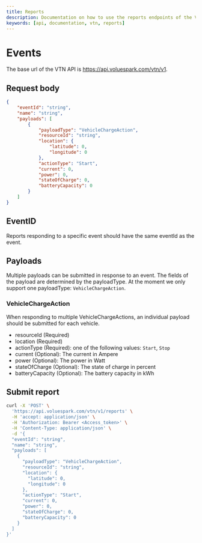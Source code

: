 ```yaml
---
title: Reports
description: Documentation on how to use the reports endpoints of the VTN API
keywords: [api, documentation, vtn, reports]
---
```


# Events

The base url of the VTN API is https://api.voluespark.com/vtn/v1.

## Request body

```json
{
    "eventId": "string",
    "name": "string",
    "payloads": [
        {
            "payloadType": "VehicleChargeAction",
            "resourceId": "string",
            "location": {
                "latitude": 0,
                "longitude": 0
            },
            "actionType": "Start",
            "current": 0,
            "power": 0,
            "stateOfCharge": 0,
            "batteryCapacity": 0
        }
    ]
}
```

## EventID

Reports responding to a specific event should have the same eventId as the event.

## Payloads

Multiple payloads can be submitted in response to an event. The fields of the payload are determined by the payloadType. At the moment we only support one payloadType: `VehicleChargeAction`.

### VehicleChargeAction

When responding to multiple VehicleChargeActions, an individual payload should be submitted for each vehicle.

-   resourceId (Required)
-   location (Required)
-   actionType (Required): one of the following values: `Start`, `Stop`
-   current (Optional): The current in Ampere
-   power (Optional): The power in Watt
-   stateOfCharge (Optional): The state of charge in percent
-   batteryCapacity (Optional): The battery capacity in kWh

## Submit report

```bash
curl -X 'POST' \
  'https://api.voluespark.com/vtn/v1/reports' \
  -H 'accept: application/json' \
  -H 'Authorization: Bearer <Access_token>' \
  -H 'Content-Type: application/json' \
  -d '{
  "eventId": "string",
  "name": "string",
  "payloads": [
    {
      "payloadType": "VehicleChargeAction",
      "resourceId": "string",
      "location": {
        "latitude": 0,
        "longitude": 0
      },
      "actionType": "Start",
      "current": 0,
      "power": 0,
      "stateOfCharge": 0,
      "batteryCapacity": 0
    }
  ]
}'
```
